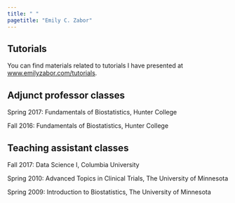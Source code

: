 ---
title: " "
pagetitle: "Emily C. Zabor"
---

<link rel="stylesheet" href="styles.css" type="text/css">


## Tutorials

You can find materials related to tutorials I have presented at [www.emilyzabor.com/tutorials](http://www.emilyzabor.com/tutorials/).


## Adjunct professor classes

Spring 2017: Fundamentals of Biostatistics, Hunter College

Fall 2016: Fundamentals of Biostatistics, Hunter College


## Teaching assistant classes

Fall 2017: Data Science I, Columbia University

Spring 2010: Advanced Topics in Clinical Trials, The University of Minnesota

Spring 2009: Introduction to Biostatistics, The University of Minnesota

